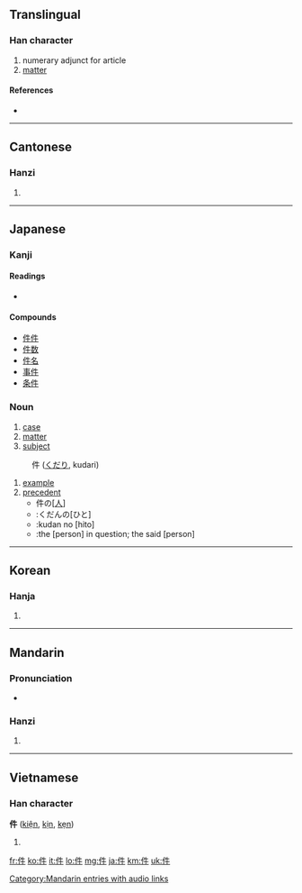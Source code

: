 ==Translingual==

===Han character===
{{Han char|rn=9|rad=人|as=04|sn=6|four=2520<sub>0</sub>|canj=人竹手 (OHQ)}}

# numerary adjunct for article
# [[matter]]

====References====
* {{Han ref|kx=0094.180|dkj=00410|dj=0200.090|hdz=10122.030|uh=4EF6|ud=20214|bh=A5F3|bd=42483}}

----

==Cantonese==

===Hanzi===
{{yue-hanzi|jyut=|y=gin6}}

# {{defn|Cantonese}}

----

==Japanese==

===Kanji===
{{ja-kanji|grade=5|rs=人04}}

====Readings====
* {{ja-readings|on=[[けん]] (ken)|kun=くだり (kudari), [[くだん]] (kudan)}}

====Compounds====
* [[件件]]
* [[件数]]
* [[件名]]
* [[事件]]
* [[条件]]

===Noun===
{{ja-noun|k|hira=けん|rom=ken}}

# [[case]]
# [[matter]]
# [[subject]]
{{ja-noun|k|hira=くだん|rom=kudan}}
: 件 ([[くだり]], kudari)
# [[example]]
# [[precedent]]
#* 件の<nowiki>[</nowiki>[[人]]<nowiki>]</nowiki>
#* :くだんの[ひと]
#* :kudan no [hito]
#* :the [person] in question; the said [person]

----

==Korean==

===Hanja===
{{ko-hanja|hangeul=건|rv=geon|mr=kŏn}}

# {{defn|Korean}}

----

==Mandarin==

===Pronunciation===
* {{audio|zh-jiàn.ogg|audio}}

===Hanzi===
{{cmn-hanzi|pin=[[jiàn]] ([[jian4]])|wg=chien<sup>4</sup>}}

# {{defn|Mandarin}}

[[Category:Mandarin entries with audio links]]

----

==Vietnamese==

===Han character===
'''件''' ([[kiện]], [[kịn]], [[kẹn]])

# {{defn|Vietnamese}}

[[fr:件]]
[[ko:件]]
[[it:件]]
[[lo:件]]
[[mg:件]]
[[ja:件]]
[[km:件]]
[[uk:件]]